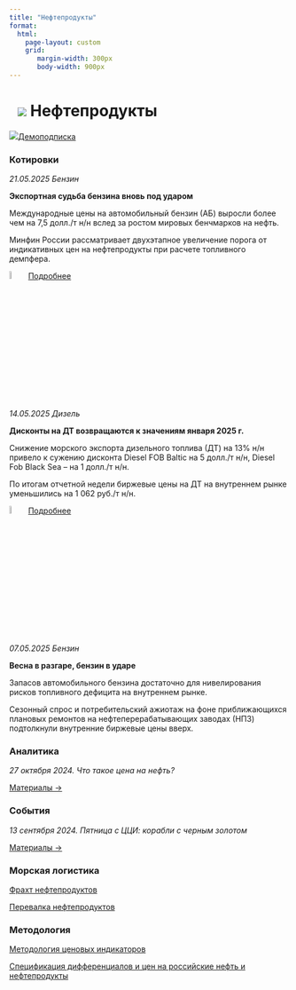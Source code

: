 ```yaml
---
title: "Нефтепродукты"
format: 
  html:
    page-layout: custom
    grid:
       margin-width: 300px
       body-width: 900px
---
```


# ![](../images/icon-oil-products.svg) Нефтепродукты {.my-custom-class style="margin-left:3%;"}

![](../images/icon-subscription.svg)[Демоподписка](../demo-subscription.qmd)

:::::: {.grid style="margin-left:0%"}
::: {.g-col-12 .g-col-sm-12 .g-col-xs-12 .g-col-xl-6 .g-col-md-6 .g-col-lg-6}
### Котировки

*21.05.2025 Бензин*

**Экспортная судьба бензина вновь под ударом**

Международные цены на автомобильный бензин (АБ) выросли более чем на 7,5 долл./т н/н вслед за ростом мировых бенчмарков на нефть.

Минфин России рассматривает двухэтапное увеличение порога от индикативных цен на нефтепродукты при расчете топливного демпфера.

![](../images/icon-locker.svg){width="6%"} [Подробнее](../demo-subscription.qmd)

*14.05.2025 Дизель*

**Дисконты на ДТ возвращаются к значениям января 2025 г.**

Снижение морского экспорта дизельного топлива (ДТ) на 13% н/н привело к сужению дисконта Diesel FOB Baltic на 5 долл./т н/н, Diesel Fob Black Sea – на 1 долл./т н/н.

По итогам отчетной недели биржевые цены на ДТ на внутреннем рынке уменьшились на 1 062 руб./т н/н.

![](../images/icon-locker.svg){width="6%"} [Подробнее](../demo-subscription.qmd)

*07.05.2025 Бензин*

**Весна в разгаре, бензин в ударе**

Запасов автомобильного бензина достаточно для нивелирования рисков топливного дефицита на внутреннем рынке.

Сезонный спрос и потребительский ажиотаж на фоне приближающихся плановых ремонтов на нефтеперерабатывающих заводах (НПЗ) подтолкнули внутренние биржевые цены вверх.
:::

::: {.g-col-12 .g-col-sm-12 .g-col-xs-12 .g-col-xl-6 .g-col-md-6 .g-col-lg-6}
### Аналитика

*27 октября 2024. Что такое цена на нефть?*

[Материалы →](../events/2024-10-27-crude.qmd)

### События

*13 сентября 2024. Пятница с ЦЦИ: корабли с черным золотом*

[Материалы →](../events/2024-09-13-crude.qmd)
:::

::: {.g-col-12 .g-col-sm-12 .g-col-xs-12 .g-col-xl-6 .g-col-md-6 .g-col-lg-6}

### Морская логистика 

[Фрахт нефтепродуктов](freight-products.qmd)

[Перевалка нефтепродуктов](markets-sea-oil-products-ports.qmd)

### Методология

[Методология ценовых индикаторов](../methodology/methodology-benchmark-pbc.qmd)

[Спецификация дифференциалов и цен на российские нефть и нефтепродукты](../methodology/specs-oil.qmd)
:::
::::::
